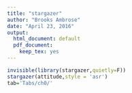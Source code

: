 ```yaml
---
title: "stargazer"
author: "Brooks Ambrose"
date: "April 23, 2016"
output:
  html_document: default
  pdf_document:
    keep_tex: yes
---
```


\begin{table}[!htbp]
  \centering
  \caption{Mechanisms Operating at each Stage of Development}
  \label{}
\begin{tabular}{@{\extracolsep{5pt}}llll}
\\[-1.8ex] \hline \\[-1.8ex] 
          & \multicolumn{3}{c}{Stage}                                       \\ \\[-1.8ex] \cline{2-4} \\[-1.8ex]
Mechanism & Aparadigmatic & Preparadigmatic & Paradigmatic \\ \\[-1.8ex] \hline \\[-1.8ex]
Cultural  & Charisma      & Genre           & Paradigm     \\
Cognitive & Chaos         & Schema          & Schema       \\
Social    & Autonomy      & Heteronomy      & Heteronomy   \\ \\[-1.8ex] \hline \\[-1.8ex]
\multicolumn{4}{l}{}                                                       
\end{tabular}
\end{table}

```r
invisible(library(stargazer,quietly=F))
stargazer(attitude,style = 'asr')
tab='Tabs/ch0/'
```

\input{`r paste(tab,'devstages.tex',sep='')`}
